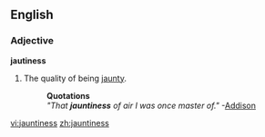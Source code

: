 ==English==

===Adjective===
'''jautiness'''
# The quality of being [[jaunty]].
#:'''Quotations'''
#:''"That '''jauntiness''' of air I was once master of."''  -[[Addison]]

[[vi:jauntiness]]
[[zh:jauntiness]]